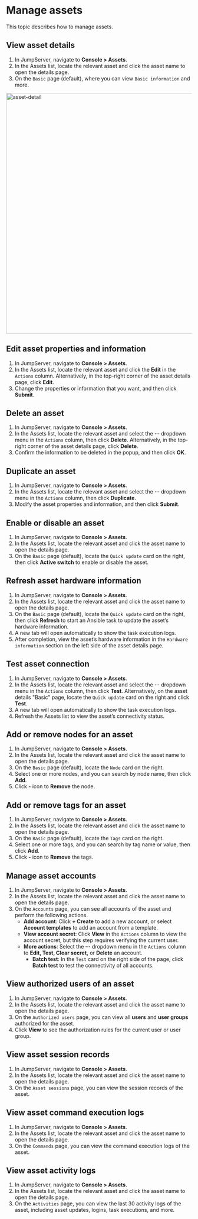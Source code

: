 # Manage assets

This topic describes how to manage assets.

## View asset details
1. In JumpServer, navigate to **Console > Assets**.
2. In the Assets list, locate the relevant asset and click the asset name to open the details page.
3. On the `Basic` page (default), where you can view `Basic information` and more.
<img src="/images/docs/admin-guides/assets/asset-detail.png" alt="asset-detail" width="650"/>

## Edit asset properties and information
1. In JumpServer, navigate to **Console > Assets**.
2. In the Assets list, locate the relevant asset and click the **Edit** in the `Actions` column. Alternatively, in the top-right corner of the asset details page, click **Edit**.
3. Change the properties or information that you want, and then click **Submit**.

## Delete an asset
1. In JumpServer, navigate to **Console > Assets**.
2. In the Assets list, locate the relevant asset and select the **···** dropdown menu in the `Actions` column, then click **Delete**. Alternatively, in the top-right corner of the asset details page, click **Delete**.
3. Confirm the information to be deleted in the popup, and then click **OK**.

## Duplicate an asset
1. In JumpServer, navigate to **Console > Assets**.
2. In the Assets list, locate the relevant asset and select the **···** dropdown menu in the `Actions` column, then click **Duplicate**.
3. Modify the asset properties and information, and then click **Submit**.

## Enable or disable an asset
1. In JumpServer, navigate to **Console > Assets**.
2. In the Assets list, locate the relevant asset and click the asset name to open the details page.
3. On the `Basic` page (default), locate the `Quick update` card on the right, then click **Active switch** to enable or disable the asset.

## Refresh asset hardware information
1. In JumpServer, navigate to **Console > Assets**.
2. In the Assets list, locate the relevant asset and click the asset name to open the details page.
3. On the `Basic` page (default), locate the `Quick update` card on the right, then click **Refresh** to start an Ansible task to update the asset’s hardware information.
4. A new tab will open automatically to show the task execution logs.
5. After completion, view the asset’s hardware information in the `Hardware information` section on the left side of the asset details page.

## Test asset connection
1. In JumpServer, navigate to **Console > Assets**.
2. In the Assets list, locate the relevant asset and select the **···** dropdown menu in the `Actions` column, then click **Test**. Alternatively, on the asset details "Basic" page, locate the `Quick update` card on the right and click **Test**.
4. A new tab will open automatically to show the task execution logs.
5. Refresh the Assets list to view the asset’s connectivity status.

## Add or remove nodes for an asset
1. In JumpServer, navigate to **Console > Assets**.
2. In the Assets list, locate the relevant asset and click the asset name to open the details page.
3. On the `Basic` page (default), locate the `Node` card on the right. 
4. Select one or more nodes, and you can search by node name, then click **Add**. 
5. Click **-** icon to **Remove** the node.

## Add or remove tags for an asset
1. In JumpServer, navigate to **Console > Assets**.
2. In the Assets list, locate the relevant asset and click the asset name to open the details page.
3. On the `Basic` page (default), locate the `Tags` card on the right. 
4. Select one or more tags, and you can search by tag name or value, then click **Add**. 
5. Click **-** icon to **Remove** the tags.

## Manage asset accounts
1. In JumpServer, navigate to **Console > Assets**.
2. In the Assets list, locate the relevant asset and click the asset name to open the details page.
3. On the `Accounts` page, you can see all accounts of the asset and perform the following actions.
    * **Add account**: Click **+ Create** to add a new account, or select **Account templates** to add an account from a template.
    * **View account secret**: Click **View** in the `Actions` column to view the account secret, but this step requires verifying the current user.
    * **More actions**: Select the **···** dropdown menu in the `Actions` column to **Edit, Test, Clear secret,** or **Delete** an account.
		* **Batch test**: In the `Test` card on the right side of the page, click **Batch test** to test the connectivity of all accounts.

## View authorized users of an asset
1. In JumpServer, navigate to **Console > Assets**.
2. In the Assets list, locate the relevant asset and click the asset name to open the details page.
3. On the `Authorized users` page, you can view all **users** and **user groups** authorized for the asset.
4. Click **View** to see the authorization rules for the current user or user group.

## View asset session records
1. In JumpServer, navigate to **Console > Assets**.
2. In the Assets list, locate the relevant asset and click the asset name to open the details page.
3. On the `Asset sessions` page, you can view the session records of the asset.

## View asset command execution logs
1. In JumpServer, navigate to **Console > Assets**.
2. In the Assets list, locate the relevant asset and click the asset name to open the details page.
3. On the `Commands` page, you can view the command execution logs of the asset.

## View asset activity logs
1. In JumpServer, navigate to **Console > Assets**.
2. In the Assets list, locate the relevant asset and click the asset name to open the details page.
3. On the `Activities` page, you can view the last 30 activity logs of the asset, including asset updates, logins, task executions, and more.